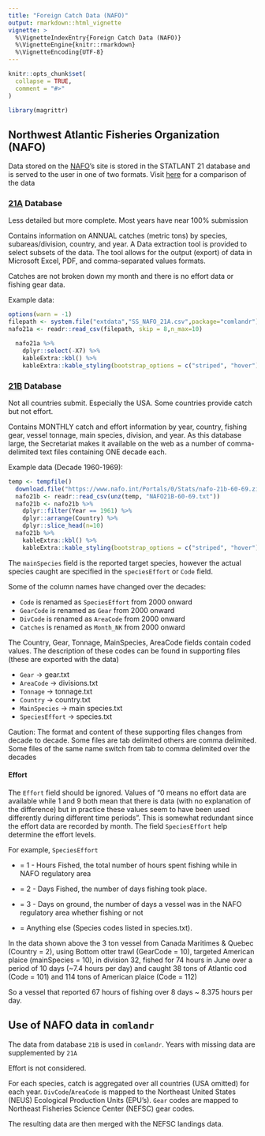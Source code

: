 ```yaml
---
title: "Foreign Catch Data (NAFO)"
output: rmarkdown::html_vignette
vignette: >
  %\VignetteIndexEntry{Foreign Catch Data (NAFO)}
  %\VignetteEngine{knitr::rmarkdown}
  %\VignetteEncoding{UTF-8}
---
```


```r
knitr::opts_chunk$set(
  collapse = TRUE,
  comment = "#>"
)

```

```r
library(magrittr)
```

## Northwest Atlantic Fisheries Organization (NAFO)

Data stored on the [NAFO](https://www.nafo.int/Data/Catch-Statistics)'s site is stored in the STATLANT 21 database and is served to the user in one of two formats. Visit [here](https://noaa-edab.github.io/comlandr/articles/ForeignCatchCompare21A21B.html) for a comparison of the data


### [21A](https://www.nafo.int/Data/STATLANT) Database

Less detailed but more complete. Most years have near 100% submission

Contains information on ANNUAL catches (metric tons) by species, subareas/division, country, and year. A Data extraction tool is provided to select subsets of the data. The tool allows for the output (export) of data in Microsoft Excel, PDF, and comma-separated values formats.

Catches are not broken down my month and there is no effort data or fishing gear data.

Example data:

```r
options(warn = -1)
filepath <- system.file("extdata","SS_NAFO_21A.csv",package="comlandr")
nafo21a <- readr::read_csv(filepath, skip = 8,n_max=10)

  nafo21a %>% 
    dplyr::select(-X7) %>% 
    kableExtra::kbl() %>%
    kableExtra::kable_styling(bootstrap_options = c("striped", "hover"),full_width=F)
```



### [21B](https://www.nafo.int/Data/Catch-Statistics) Database

Not all countries submit. Especially the USA. Some countries provide catch but not effort.

Contains MONTHLY catch and effort information by year, country, fishing gear, vessel tonnage, main species, division, and year. As this database large, the Secretariat makes it available on the web as a number of comma-delimited text files containing ONE decade each.

Example data (Decade 1960-1969):
```r
temp <- tempfile()
  download.file("https://www.nafo.int/Portals/0/Stats/nafo-21b-60-69.zip",temp,quiet=T)
  nafo21b <- readr::read_csv(unz(temp, "NAFO21B-60-69.txt"))
  nafo21b <- nafo21b %>% 
    dplyr::filter(Year == 1961) %>%
    dplyr::arrange(Country) %>% 
    dplyr::slice_head(n=10)
  nafo21b %>% 
    kableExtra::kbl() %>%
    kableExtra::kable_styling(bootstrap_options = c("striped", "hover"),full_width=F,font_size=7)
```

The `mainSpecies` field is the reported target species, however the actual species caught are specified in the `speciesEffort` or `Code` field.

Some of the column names have changed over the decades:

* `Code` is renamed as `SpeciesEffort` from 2000 onward
* `GearCode` is renamed as `Gear` from 2000 onward
* `DivCode` is renamed as `AreaCode` from 2000 onward
* `Catches` is renamed as `Month_NK` from 2000 onward

The Country, Gear, Tonnage, MainSpecies, AreaCode fields contain coded values. The description of these codes can be found in supporting files (these are exported with the data)

* `Gear` -> gear.txt
* `AreaCode` -> divisions.txt
* `Tonnage` -> tonnage.txt
* `Country` -> country.txt
* `MainSpecies` -> main species.txt
* `SpeciesEffort` -> species.txt

Caution: The format and content of these supporting files changes from decade to decade. Some files are tab delimited others are comma delimited. Some files of the same name switch from tab to comma delimited over the decades

#### Effort

The `Effort` field should be ignored. Values of "0 means no effort data are available while 1 and 9 both mean that there is data (with no explanation of the difference) but in practice these values seem to have been used differently during different time periods". This is somewhat redundant since the effort data are recorded by month. The field `SpeciesEffort` help determine the effort levels.

For example, `SpeciesEffort`

* = 1 - Hours Fished, the total number of hours spent fishing while in NAFO regulatory area

* = 2 - Days Fished, the number of days fishing took place.

* = 3 - Days on ground, the number of days a vessel was in the NAFO regulatory
area whether fishing or not

* = Anything else (Species codes listed in species.txt).

In the data shown above the 3 ton vessel from Canada Maritimes & Quebec (Country = 2), using Bottom otter trawl (GearCode = 10), targeted American plaice (mainSpecies = 10), in division 32, fished for 74 hours in June over a period of 10 days (~7.4 hours per day) and caught 38 tons of Atlantic cod (Code = 101) and 114 tons of American plaice (Code = 112)

So a vessel that reported 67 hours of fishing over 8 days ~ 8.375 hours per day.

## Use of NAFO data in `comlandr`

The data from database `21B` is used in `comlandr`. Years with missing data are supplemented by `21A`

Effort is not considered.

For each species, catch is aggregated over all countries (USA omitted) for each year.
`DivCode`/`AreaCode` is mapped to the Northeast United States (NEUS) Ecological Production Units (EPU's).
`Gear` codes are mapped to Northeast Fisheries Science Center (NEFSC) gear codes.

The resulting data are then merged with the NEFSC landings data.










